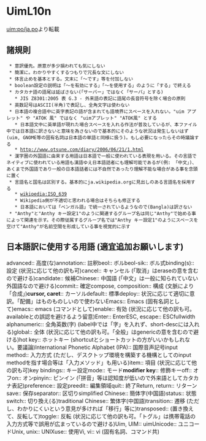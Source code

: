 = UimL10n =

[http://uim.googlecode.com/svn/trunk/po/ja.po uim:po/ja.po]より転載

== 諸規則 ==

  * 意訳優先。原意が多少損われても気にしない
  * 簡潔に。わかりやすくするつもりで冗長な文にしない
  * 体言止めを基本とする。文末に「〜です」等を付加しない
  * boolean設定の説明は「〜を有効にする」「〜を使用する」のように「する」で終える
  * カタカナ語の語尾は延ばさない(「サーバー」ではなく「サーバ」とする)
    * JIS Z8301:2005 表 G.3 - 外来語の表記に語尾の長音符号を除く場合の原則
  * 英数記号はASCII(半角)で表記し、全角文字は使わない
  * 日本語の複合語中に英字表記の語が含まれても語境界にスペースを入れない。"uim アプレット" や "ATOK 風" ではなく "uimアプレット" "ATOK風" とする
    * 日本語文中に英単語が現れた場合スペースを入れる作法が普及しているが、本ファイル中では日本語に訳さないと意味を為さないので基本的にそのような状況は発生しないはず(uim, GNOME等の固有名詞は日本語の単語と同様に扱う)。もし必要になったらその時議論する
    * http://www.otsune.com/diary/2006/06/21/1.html
  * 漢字圏の外国語に由来する用語は日本語で一般に使われている表現を用いる。その言語でネイティブに使われている用語も漢語ゆえ日本語話者にも理解可能であるが(例: 「中文」)、あくまで外国語であり一般の日本語話者には不自然であったり理解不能な場合がある事を念頭に置く
  * 言語名と国名は区別する。基本的にja.wikipedia.orgに見出しのある言語名を採用する
    * [http://ja.wikipedia.org/wiki/ISO_639 wikipedia:ISO_639]
    * Wikipedia側が不適切と思われる場合はそちらも修正する
    * 日本語においては「ベンガル語」で統一されているようなので(Bangla)は訳さない
  * "Anthy"と"Anthy キー設定1"のように関連するグループ名は同じ"Anthy"で始める事によって関連を示す。その際従属するグループ名では"Anthy キー設定1"のようにスペースを空けて"Anthy"が名前空間を形成している事を視覚的に示す

== 日本語訳に使用する用語 (適宜追加お願いします) ==

advanced:: 高度(な)annotation:: 註釈beol:: ボルbeol-sik:: ボル式binding(s):: 設定 (状況に応じて他の訳も可)cancel:: キャンセル (「取消」はeraseの意を含むので避ける)candidate:: 候補Chinese:: 中国語 (「中文」は一般に知られていない外国語なので避ける)commit:: 確定compose, composition:: 構成 (文脈により「合成」)'''cursor, caret''':: カーソルdefault:: 標準deploy:: 状況に応じて適切に意訳。「配備」はものものしいので使わないEmacs:: Emacs (固有名詞として)emacs:: emacs (コマンドとして)enable:: 有効 (状況に応じて他の訳も可。availableとの誤認を避けるよう留意)Enter:: EnterESC, escape:: ESCfullwidth alphanumeric:: 全角英数(字) (label中では「字」を入れず、short-descには入れる)global:: 全体 (状況に応じて他の訳も可。「全般」はgenericの意を含むので避ける)hot key:: ホットキー (shortcutとショートカットの方がいいかもしれない。要議論)International Phonetic Alphabet (IPA):: 国際音声記号input method:: 入力方式 (ただし、デスクトップ環境を構築する機構としてのinput methodを指す場合等は「入力メソッド」も用いる)item:: 項目 (状況に応じて他の訳も可)key bindings:: キー設定mode:: モード'''modifier key''':: 修飾キーoff:: オフon:: オンpinyin:: ピンイン (「拼音」等は認知度が低いので外来語としてカタカナ表記)preference:: 設定preedit:: 編集領域quit:: 終了Return, return:: リターンsave:: 保存separator:: 区切りsimplified Chinese:: 簡体字(中国語)status:: 状態switch:: 切り換え(る)traditional Chinese:: 繁体字(中国語)transition:: 遷移 (ただし、わかりにくいという意見が多ければ「移行」等に)transposed:: (置き換えて、反転して)toggle:: 反転 (状況に応じて他の訳も可。「トグル」は携帯電話の入力方式等で誤用が広まっているので避ける)Uim, UIM:: uimUnicode:: ユニコードUnix, unix:: UNIXuse:: 使用Vi, vi:: vi (固有名詞、コマンド共)
